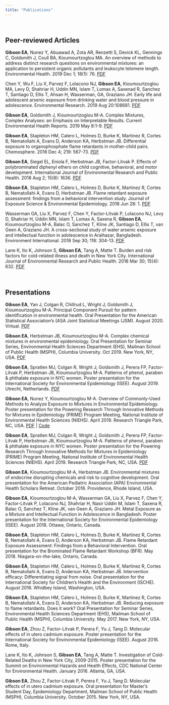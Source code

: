 ```yaml
---
title: "Publications"
---
```

<link rel="stylesheet" href="styles.css" type="text/css">
<link rel="stylesheet" href="academicons-1.8.6/css/academicons.min.css"/>

<br>

## Peer-reviewed Articles

**Gibson EA**, Nunez Y, Abuawad A, Zota AR, Renzetti S, Devick KL, Gennings C, Goldsmith J, Coull BA, Kioumourtzoglou MA. An overview of methods to address distinct research questions on environmental mixtures: an application to persistent organic pollutants and leukocyte telomere length. Environmental Health. 2019 Dec 1; 18(1): 76. [PDF](papers/gibson_eh.pdf){target="_blank"} 

Chen Y, Wu F, Liu X, Parvez F, LoIacono NJ, **Gibson EA**, Kioumourtzoglou MA, Levy D, Shahriar H, Uddin MN, Islam T, Lomax A, Saxenad R, Sanchez T, Santiago D, Ellis T, Ahsan H, Wasserman, GA, Graziano JH. Early life and adolescent arsenic exposure from drinking water and blood pressure in adolescence. Environmental Research. 2019 Aug 20:108681. [PDF](papers/chen_er.pdf){target="_blank"} 

**Gibson EA**, Goldsmith J, Kioumourtzoglou M-A. Complex Mixtures, Complex Analyses: an Emphasis on Interpretable Results. Current Environmental Health Reports. 2019 May 8:1-9. [PDF](papers/gibson_cehr.pdf){target="_blank"} 

**Gibson EA**, Stapleton HM, Calero L, Holmes D, Burke K, Martinez R, Cortes B, Nematollahi A, Evans D, Anderson KA, Herbstman JB. Differential exposure to organophosphate flame retardants in mother-child pairs. Chemosphere. 2018 Dec 4; 219: 567-73. [PDF](papers/gibson_chemo.pdf){target="_blank"} 

**Gibson EA**, Siegel EL, Eniola F, Herbstman JB, Factor-Litvak P. Effects of polybrominated diphenyl ethers on child cognitive, behavioral, and motor development. International Journal of Environmental Research and Public Health. 2018 Aug 2; 15(8): 1636. [PDF](papers/gibson_ijerph.pdf){target="_blank"} 

**Gibson EA**, Stapleton HM, Calero L, Holmes D, Burke K, Martinez R, Cortes B, Nematollahi A, Evans D, Herbstman JB. Flame retardant exposure assessment: findings from a behavioral intervention study. Journal of Exposure Science & Environmental Epidemiology. 2018 Jun 28: 1. [PDF](papers/gibson_jesee.pdf){target="_blank"} 

Wasserman GA, Liu X, Parvez F, Chen Y, Factor-Litvak P, LoIacono NJ, Levy D, Shahriar H, Uddin MN, Islam T, Lomax A, Saxena R, **Gibson EA**, Kioumourtzoglou M-A, Balac O, Sanchez T, Kline JK, Santiago D, Ellis T, van Geen A, Graziano JH. A cross-sectional study of water arsenic exposure and intellectual function in adolescence in Araihazar, Bangladesh. Environment International. 2018 Sep 30; 118: 304-13. [PDF](papers/wasserman.pdf){target="_blank"} 

Lane K, Ito K, Johnson S, **Gibson EA**, Tang A, Matte T. Burden and risk factors for cold-related illness and death in New York City. International Journal of Environmental Research and Public Health. 2018 Mar 30; 15(4): 632. [PDF](papers/lane.pdf){target="_blank"} 

<br>

## Presentations

**Gibson EA**, Yan J, Colgan R, Chillrud L, Wright J, Goldsmith J, Kioumourtzoglou M-A. Principal Component Pursuit for pattern identification in environmental health. Oral Presentation for the American Statistical Association's (ASA Joint Statistical Meetings (JSM). August 2020. Virtual. [PDF](papers/jsm_2020.pdf){target="_blank"}

**Gibson EA**, Herbstman JB, Kioumourtzoglou M-A. Complex chemical mixtures in environmental epidemiology. Oral Presentation for Seminar Series, Environmental Health Sciences Department (EHS), Mailman School of Public Health (MSPH), Columbia University. Oct 2019. New York, NY, USA. [PDF](papers/EHS_Seminar_Oct_7.pdf){target="_blank"}

**Gibson EA**, Spratlen MJ, Colgan R, Wright J, Goldsmith J, Perera FP, Factor-Litvak P, Herbstman JB, Kioumourtzoglou M-A. Patterns of phenol, paraben & phthalate exposure in NYC women. Poster presentation for the International Society for Environmental Epidemiology (ISEE). August 2019. Utrecht, Netherlands. [PDF](papers/niehs_pcp_poster.pdf){target="_blank"} 

**Gibson EA**, Nunez Y, Kioumourtzoglou M-A. Overview of Commonly-Used Methods to Analyze Exposure to Mixtures in Environmental Epidemiology. Poster presentation for the Powering Research Through Innovative Methods for Mixtures in Epidemiology (PRIME) Program Meeting, National Institute of Environmental Health Sciences (NIEHS). April 2019. Research Triangle Park, NC, USA. [PDF](papers/NIEHS_PRIME_Overview.pdf){target="_blank"}  | [Code](https://github.com/lizzyagibson/NIEHS-PRIME-Overview-Poster)

**Gibson EA**, Spratlen MJ, Colgan R, Wright J, Goldsmith J, Perera FP, Factor-Litvak P, Herbstman JB, Kioumourtzoglou M-A. Patterns of phenol, paraben & phthalate exposure in NYC women. Poster presentation for the Powering Research Through Innovative Methods for Mixtures in Epidemiology (PRIME) Program Meeting, National Institute of Environmental Health Sciences (NIEHS). April 2019. Research Triangle Park, NC, USA. [PDF](papers/niehs_pcp_poster.pdf){target="_blank"} 

**Gibson EA**, Kioumourtzoglou M-A, Herbstman JB. Environmental mixtures of endocrine disrupting chemicals and risk to cognitive development. Oral presentation for the American Pediatric Association (APA) Environmental Health Scholars Retreat. October 2018. Providence, Rhode Island, USA.

**Gibson EA**, Kioumourtzoglou M-A, Wasserman GA, Liu X, Parvez F, Chen Y, Factor-Litvak P,  LoIacono NJ, Shahriar H, Nasir Uddin M, Islam T, Saxena R, Balac O, Sanchez T, Kline JK, van Geen A, Graziano JH. Metal Exposure as a Mixture and Intellectual Function in Adolescence in Bangladesh. Poster presentation for the International Society for Environmental Epidemiology (ISEE). August 2018. Ottawa, Ontario, Canada.

**Gibson EA**, Stapleton HM, Calero L, Holmes D, Burke K, Martinez R, Cortes B, Nematollahi A, Evans D, Anderson KA, Herbstman JB. Flame Retardant Exposure Assessment: Findings from a Behavioral Intervention. Oral presentation for the Brominated Flame Retardant Workshop (BFR). May 2018. Niagara-on-the-lake, Ontario, Canada.

**Gibson EA**, Stapleton HM, Calero L, Holmes D, Burke K, Martinez R, Cortes B, Nematollahi A, Evans D, Anderson KA, Herbstman JB. Intervention efficacy: Differentiating signal from noise. Oral presentation for the International Society for Children’s Health and the Environment (ISCHE). August 2016. Whidbey Island, Washington, USA.

**Gibson EA**, Stapleton HM, Calero L, Holmes D, Burke K, Martinez R, Cortes B, Nematollahi A, Evans D, Anderson KA, Herbstman JB. Reducing exposure to flame retardants. Does it work? Oral Presentation for Seminar Series, Environmental Health Sciences Department (EHS), Mailman School of Public Health (MSPH), Columbia University. May 2017. New York, NY, USA.

**Gibson EA**, Zhou Z, Factor-Litvak P, Perera F, Yu J, Tang D. Molecular effects of in utero cadmium exposure. Poster presentation for the International Society for Environmental Epidemiology (ISEE). August 2016. Rome, Italy.

Lane K, Ito K, Johnson S, **Gibson EA**, Tang A, Matte T. Investigation of Cold-Related Deaths in New York City, 2009-2015. Poster presentation for the Summit on Environmental Hazards and Health Effects, CDC National Center for Environmental Health. January 2016. Atlanta, GA, USA.

**Gibson EA**, Zhou Z, Factor-Litvak P, Perera F, Yu J, Tang D. Molecular effects of in utero cadmium exposure. Oral presentation for Master’s Student Day, Epidemiology Department, Mailman School of Public Health (MSPH), Columbia University. October 2015. New York, NY, USA.

